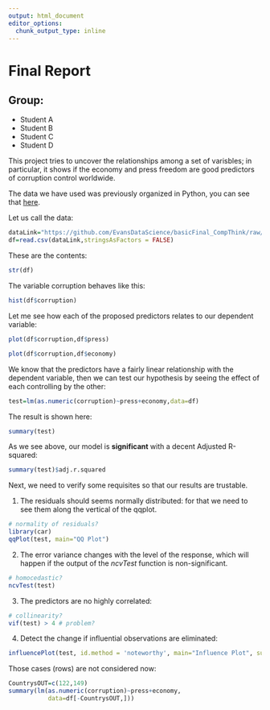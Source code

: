 ```yaml
---
output: html_document
editor_options: 
  chunk_output_type: inline
---
```

# Final Report

## Group: 

* Student A
* Student B
* Student C
* Student D

This project tries to uncover the relationships among a set of varisbles; in particular, it shows if the economy and press freedom are good predictors of corruption control worldwide.

The data we have used was previously organized in Python, you can see that [here](https://github.com/EvansDataScience/basicFinal_CompThink/blob/master/projectDataPreprocessing.ipynb).

Let us call the data:

```r
dataLink="https://github.com/EvansDataScience/basicFinal_CompThink/raw/master/dataProject.csv"
df=read.csv(dataLink,stringsAsFactors = FALSE)
```

These are the contents:

```r
str(df)
```

The variable corruption behaves like this:

```r
hist(df$corruption)
```

Let me see how each of the proposed predictors  relates to our dependent variable:

```r
plot(df$corruption,df$press)
```

```r
plot(df$corruption,df$economy)
```

We know that the predictors have a fairly linear relationship with the dependent variable, then we can test our hypothesis by seeing the effect of each controlling by the other: 

```r
test=lm(as.numeric(corruption)~press+economy,data=df)
```

The result is shown here:
```r
summary(test)
```

As we see above, our model is **significant** with a decent Adjusted R-squared:
```r
summary(test)$adj.r.squared
```

Next, we need to verify some requisites so that our results are trustable.

1. The residuals should seems normally distributed: for that we need to see them along the vertical of the qqplot.

```r
# normality of residuals?
library(car)
qqPlot(test, main="QQ Plot")
```

2. The error variance changes with the level of the response, which will happen if the output of the _ncvTest_ function is non-significant.

```r
# homocedastic?
ncvTest(test)
```

3. The predictors are no highly correlated:

```r
# collinearity?
vif(test) > 4 # problem?
```

4. Detect the change if influential observations are eliminated:
```r
influencePlot(test, id.method = 'noteworthy', main="Influence Plot", sub="Circle size is proportial to Cook's Distance" )
```

Those cases (rows) are not considered now:

```r
CountrysOUT=c(122,149)
summary(lm(as.numeric(corruption)~press+economy,
           data=df[-CountrysOUT,]))
```

